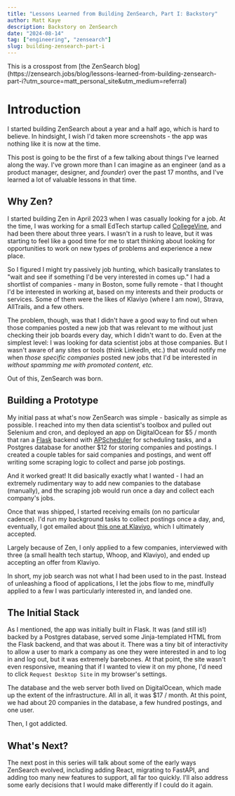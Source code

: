 ```yaml
---
title: "Lessons Learned from Building ZenSearch, Part I: Backstory"
author: Matt Kaye
description: Backstory on ZenSearch
date: "2024-08-14"
tag: ["engineering", "zensearch"]
slug: building-zensearch-part-i
---
```



<Callout emoji="ℹ️" type="info">
  This is a crosspost from [the ZenSearch
  blog](https://zensearch.jobs/blog/lessons-learned-from-building-zensearch-part-i?utm_source=matt_personal_site&utm_medium=referral)
</Callout>

# Introduction

I started building ZenSearch about a year and a half ago, which is hard to believe. In hindsight, I wish I'd taken more screenshots - the app was nothing like it is now at the time.

This post is going to be the first of a few talking about things I've learned along the way. I've grown more than I can imagine as an engineer (and as a product manager, designer, and _founder_) over the past 17 months, and I've learned a lot of valuable lessons in that time.

## Why Zen?

I started building Zen in April 2023 when I was casually looking for a job. At the time, I was working for a small EdTech startup called [CollegeVine](https://www.collegevine.com/), and had been there about three years. I wasn't in a rush to leave, but it was starting to feel like a good time for me to start thinking about looking for opportunities to work on new types of problems and experience a new place.

So I figured I might try passively job hunting, which basically translates to "wait and see if something I'd be very interested in comes up." I had a shortlist of companies - many in Boston, some fully remote - that I thought I'd be interested in working at, based on my interests and their products or services. Some of them were the likes of Klaviyo (where I am now), Strava, AllTrails, and a few others.

The problem, though, was that I didn't have a good way to find out when those companies posted a new job that was relevant to me without just checking their job boards every day, which I didn't want to do. Even at the simplest level: I was looking for data scientist jobs at those companies. But I wasn't aware of any sites or tools (think LinkedIn, etc.) that would notify me when _those specific companies_ posted new jobs that I'd be interested in _without spamming me with promoted content, etc._

Out of this, ZenSearch was born.

## Building a Prototype

My initial pass at what's now ZenSearch was simple - basically as simple as possible. I reached into my then data scientist's toolbox and pulled out Selenium and cron, and deployed an app on DigitalOcean for $5 / month that ran a [Flask](https://flask.palletsprojects.com/en/3.0.x/) backend with [APScheduler](https://apscheduler.readthedocs.io/en/3.x/#) for scheduling tasks, and a Postgres database for another $12 for storing companies and postings. I created a couple tables for said companies and postings, and went off writing some scraping logic to collect and parse job postings.

And it worked great! It did basically exactly what I wanted - I had an extremely rudimentary way to add new companies to the database (manually), and the scraping job would run once a day and collect each company's jobs.

Once that was shipped, I started receiving emails (on no particular cadence). I'd run my background tasks to collect postings once a day, and, eventually, I got emailed about [this one at Klaviyo](https://zensearch.jobs/postings/cab3e9fb-dc39-4be8-a132-970c1ea08281), which I ultimately accepted.

Largely because of Zen, I only applied to a few companies, interviewed with three (a small health tech startup, Whoop, and Klaviyo), and ended up accepting an offer from Klaviyo.

In short, my job search was not what I had been used to in the past. Instead of unleashing a flood of applications, I let the jobs flow to me, mindfully applied to a few I was particularly interested in, and landed one.

## The Initial Stack

As I mentioned, the app was initially built in Flask. It was (and still is!) backed by a Postgres database, served some Jinja-templated HTML from the Flask backend, and that was about it. There was a tiny bit of interactivity to allow a user to mark a company as one they were interested in and to log in and log out, but it was extremely barebones. At that point, the site wasn't even responsive, meaning that if I wanted to view it on my phone, I'd need to click `Request Desktop Site` in my browser's settings.

The database and the web server both lived on DigitalOcean, which made up the extent of the infrastructure. All in all, it was $17 / month. At this point, we had about 20 companies in the database, a few hundred postings, and one user.

Then, I got addicted.

## What's Next?

The next post in this series will talk about some of the early ways ZenSearch evolved, including adding React, migrating to FastAPI, and adding too many new features to support, all far too quickly. I'll also address some early decisions that I would make differently if I could do it again.
